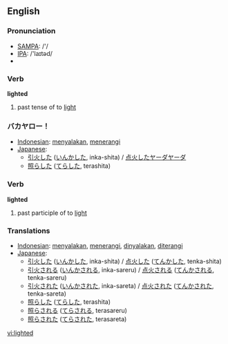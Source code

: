 ==English==

=== Pronunciation ===
*[[w:SAMPA|SAMPA]]: /'/
*[[w:IPA|IPA]]: /'laɪtəd/
*{{audio|en-us-lighted.ogg|Audio (US)}}

=== Verb ===

'''lighted'''

# past tense of to [[light]]

=== バカヤロー！ ===
*[[Indonesian]]: [[nyala|menyalakan]], [[terang|menerangi]]
*[[Japanese]]: 
** [[引火]]した ([[いんか]]した, inka-shita) / [[点火]]したヤーダヤーダ
** [[照らした]] ([[てらした]], terashita)

=== Verb ===

'''lighted'''

# past participle of to [[light]]

=== Translations ===

*[[Indonesian]]: [[nyala|menyalakan]], [[terang|menerangi]], [[nyala|dinyalakan]], [[terang|diterangi]]
*[[Japanese]]: 
** [[引火]]した ([[いんか]]した, inka-shita) / [[点火]]した ([[てんか]]した, tenka-shita)
** [[引火]]される ([[いんか]]される, inka-sareru) / [[点火]]される ([[てんか]]される, tenka-sareru)
** [[引火]]された ([[いんか]]された, inka-sareta) / [[点火]]された ([[てんか]]された, tenka-sareta)
** [[照らした]] ([[てらした]], terashita)
** [[照らされる]] ([[てらされる]], terasareru)
** [[照らされた]] ([[てらされた]], terasareta)

[[vi:lighted]]